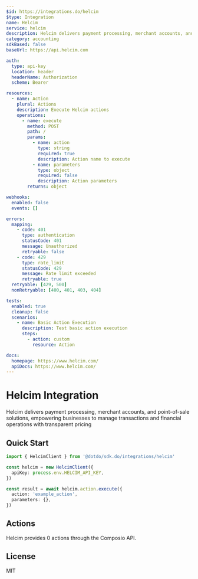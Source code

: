 ```yaml
---
$id: https://integrations.do/helcim
$type: Integration
name: Helcim
service: helcim
description: Helcim delivers payment processing, merchant accounts, and point-of-sale solutions, empowering businesses to manage transactions and financial operations with transparent pricing
category: accounting
sdkBased: false
baseUrl: https://api.helcim.com

auth:
  type: api-key
  location: header
  headerName: Authorization
  scheme: Bearer

resources:
  - name: Action
    plural: Actions
    description: Execute Helcim actions
    operations:
      - name: execute
        method: POST
        path: /
        params:
          - name: action
            type: string
            required: true
            description: Action name to execute
          - name: parameters
            type: object
            required: false
            description: Action parameters
        returns: object

webhooks:
  enabled: false
  events: []

errors:
  mapping:
    - code: 401
      type: authentication
      statusCode: 401
      message: Unauthorized
      retryable: false
    - code: 429
      type: rate_limit
      statusCode: 429
      message: Rate limit exceeded
      retryable: true
  retryable: [429, 500]
  nonRetryable: [400, 401, 403, 404]

tests:
  enabled: true
  cleanup: false
  scenarios:
    - name: Basic Action Execution
      description: Test basic action execution
      steps:
        - action: custom
          resource: Action

docs:
  homepage: https://www.helcim.com/
  apiDocs: https://www.helcim.com/
---
```


# Helcim Integration

Helcim delivers payment processing, merchant accounts, and point-of-sale solutions, empowering businesses to manage transactions and financial operations with transparent pricing

## Quick Start

```typescript
import { HelcimClient } from '@dotdo/sdk.do/integrations/helcim'

const helcim = new HelcimClient({
  apiKey: process.env.HELCIM_API_KEY,
})

const result = await helcim.action.execute({
  action: 'example_action',
  parameters: {},
})
```

## Actions

Helcim provides 0 actions through the Composio API.

## License

MIT
